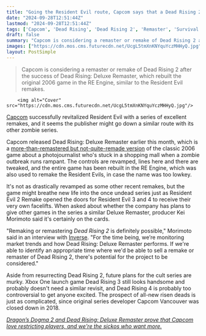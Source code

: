 ```yaml
---
title: "Going the Resident Evil route, Capcom says that a Dead Rising 2 remake or remaster is 'definitely possible'"
date: "2024-09-28T12:51:44Z"
lastmod: "2024-09-28T12:51:44Z"
tags: ['Capcom', 'Dead Rising', 'Dead Rising 2', 'Remaster', 'Survival Horror', 'Zombie', 'Xbox 360', 'Xbox One', 'Action RPG']
draft: false
summary: "Capcom is considering a remaster or remake of Dead Rising 2 after the success of Dead Rising: Deluxe Remaster, which rebuilt the original 2006 game in the RE Engine, similar to the Resident Evil remakes."
images: ["https://cdn.mos.cms.futurecdn.net/UcgL5tmXnKNYquYczMHHyQ.jpg"]
layout: PostSimple
---
```

> Capcom is considering a remaster or remake of Dead Rising 2 after the success of Dead Rising: Deluxe Remaster, which rebuilt the original 2006 game in the RE Engine, similar to the Resident Evil remakes.


        <img alt="Cover" src="https://cdn.mos.cms.futurecdn.net/UcgL5tmXnKNYquYczMHHyQ.jpg"/>
        
[Capcom](https://www.gamesradar.com/tag/capcom/) successfully revitalized Resident Evil with a series of excellent remakes, and it seems the publisher might go down a similar route with its other zombie series. 

Capcom released Dead Rising: Deluxe Remaster earlier this month, which is a [more-than-remastered but not-quite-remade version](https://www.gamesradar.com/games/survival-horror/xbox-360-classic-dead-rising-is-back-with-a-deluxe-remaster-but-nobodys-sure-how-to-feel-about-the-new-look-and-sound-of-iconic-protagonist-frank-west/) of the classic 2006 game about a photojournalist who's stuck in a shopping mall when a zombie outbreak runs rampant. The controls are revamped, lines here and there are tweaked, and the entire game has been rebuilt in the RE Engine, which was also used to remake the Resident Evils, in case the name was too lowkey.

It's not as drastically revamped as some other recent remakes, but the game might breathe new life into the once undead series just as Resident Evil 2 Remake opened the doors for Resident Evil 3 and 4 to receive their very own facelifts. When asked about whether the company has plans to give other games in the series a similar Deluxe Remaster, producer Kei Morimoto said it's certainly on the cards. 

"Remaking or remastering *Dead Rising 2* is definitely possible," Morimoto said in an interview with [Inverse](https://www.inverse.com/gaming/dead-rising-deluxe-remaster-interview). "For the time being, we’re monitoring market trends and how Dead Rising: Deluxe Remaster performs. If we're able to identify an appropriate time where we'd be able to sell a remake or remaster of Dead Rising 2, there's potential for the project to be considered."

Aside from resurrecting Dead Rising 2, future plans for the cult series are murky. Xbox One launch game Dead Rising 3 still looks handsome and probably doesn't need a similar revisit, and Dead Rising 4 is probably too controversial to get anyone excited. The prospect of all-new risen deads is just as complicated, since original series developer Capcom Vancouver was closed down in 2018.

[<em>Dragon’s Dogma 2 and Dead Rising: Deluxe Remaster prove that Capcom love restricting players, and we're the sickos who want more.</em>](https://www.gamesradar.com/games/action-rpg/dragons-dogma-2-and-dead-risings-remaster-prove-that-capcom-loves-restricting-players-and-im-the-sicko-who-wants-more/) 
        
